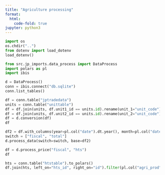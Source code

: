```yaml
---
title: "Agriculture processing"
format:
  html:
    code-fold: true
jupyter: python3
---
```


```python
import os
os.chdir("..")
from dotenv import load_dotenv
load_dotenv()
```

```python
from src.jp_imports.data_process import DataProcess
import polars as pl
import ibis
```

```python
d = DataProcess()
conn = ibis.connect("db.sqlite")
conn.list_tables()
```

```python
df = conn.table("jptradedata")
units = conn.table("unittable")
df = df.join(units, df.unit1_id == units.id).rename(unit_1="unit_code")
df = df.join(units, df.unit2_id == units.id).rename(unit_2="unit_code").to_polars()
df = d.conversion(df)
df
```

```python
df2 = df.with_columns(year=pl.col("date").dt.year(), month=pl.col("date").dt.month())
switch = ["fiscal", "total"]
d.process_data(switch=switch, base=df2)
```

```python
df = d.process_price("fiscal", "hts")
df
```

```python
hts = conn.table("htstable").to_polars()
df.join(hts, left_on="hts_id", right_on="id").filter(pl.col("agri_prod") == True)
```